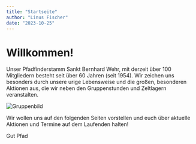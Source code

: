 ```yaml
---
title: "Startseite"
author: "Linus Fischer"
date: "2023-10-25"
---
```


# Willkommen!
Unser Pfadfinderstamm Sankt Bernhard Wehr, mit derzeit über 100 Mitgliedern besteht seit über 60 Jahren (seit 1954).
Wir zeichen uns besonders durch unsere urige Lebensweise und die großen, besonderen Aktionen aus, die wir neben den Gruppenstunden und Zeltlagern veranstalten.

![Gruppenbild](/images/gruppenbild.png)

Wir wollen uns auf den folgenden Seiten vorstellen und euch über aktuelle Aktionen und Termine auf dem Laufenden halten!

Gut Pfad 

